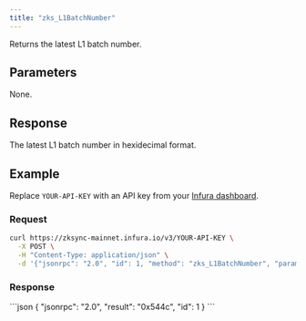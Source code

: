 ```yaml
---
title: "zks_L1BatchNumber"
---
```



Returns the latest L1 batch number.

## Parameters

None.

## Response

The latest L1 batch number in hexidecimal format.

## Example

Replace `YOUR-API-KEY` with an API key from your [Infura dashboard](https://infura.io/dashboard).

### Request

<Tabs>
  <TabItem value="cURL">

```bash
curl https://zksync-mainnet.infura.io/v3/YOUR-API-KEY \
  -X POST \
  -H "Content-Type: application/json" \
  -d '{"jsonrpc": "2.0", "id": 1, "method": "zks_L1BatchNumber", "params": []}'
```

  </TabItem>
</Tabs>

### Response

<Tabs>
  <TabItem value="JSON">
  ```json
  {
    "jsonrpc": "2.0",
    "result": "0x544c",
    "id": 1
  }
  ```
  </TabItem>
</Tabs>
